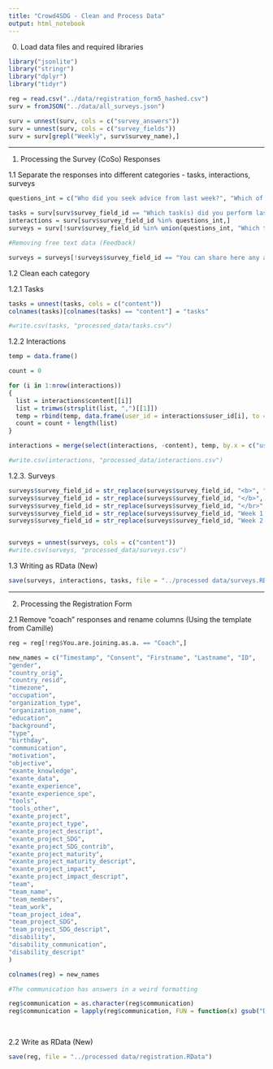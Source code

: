 ```yaml
---
title: "Crowd4SDG - Clean and Process Data"
output: html_notebook
---
```


0. Load data files and required libraries

```r

library("jsonlite")
library("stringr")
library("dplyr")
library("tidyr")

reg = read.csv("../data/registration_form5_hashed.csv")
surv = fromJSON("../data/all_surveys.json")

surv = unnest(surv, cols = c("survey_answers"))
surv = unnest(surv, cols = c("survey_fields"))
surv = surv[grepl("Weekly", surv$survey_name),]

```

************************************************************

1. Processing the Survey (CoSo) Responses

1.1 Separate the responses into different categories - tasks, interactions, surveys

```r

questions_int = c("Who did you seek advice from last week?", "Which of these people did you know personally before?", "Who did you work with last week?")

tasks = surv[surv$survey_field_id == "Which task(s) did you perform last week?",]
interactions = surv[surv$survey_field_id %in% questions_int,]
surveys = surv[!surv$survey_field_id %in% union(questions_int, "Which task(s) did you perform last week?"),]

#Removing free text data (Feedback)

surveys = surveys[!surveys$survey_field_id == "You can share here any additional comment or feedback:",]

```

1.2 Clean each category

1.2.1 Tasks

```r

tasks = unnest(tasks, cols = c("content"))
colnames(tasks)[colnames(tasks) == "content"] = "tasks"

#write.csv(tasks, "processed_data/tasks.csv")

```

1.2.2 Interactions

```r

temp = data.frame()

count = 0

for (i in 1:nrow(interactions))
{
  list = interactions$content[[i]]
  list = trimws(strsplit(list, ",")[[1]])
  temp = rbind(temp, data.frame(user_id = interactions$user_id[i], to = list, survey_id = interactions$survey_id[i], survey_field_id = interactions$survey_field_id[i]))
  count = count + length(list)
}

interactions = merge(select(interactions, -content), temp, by.x = c("user_id", "survey_id", "survey_field_id"), by.y = c("user_id", "survey_id", "survey_field_id"))

#write.csv(interactions, "processed_data/interactions.csv")

```

1.2.3. Surveys

```r

surveys$survey_field_id = str_replace(surveys$survey_field_id, "<b>", "")
surveys$survey_field_id = str_replace(surveys$survey_field_id, "</b>", "")
surveys$survey_field_id = str_replace(surveys$survey_field_id, "</br>", " - ")
surveys$survey_field_id = str_replace(surveys$survey_field_id, "Week 1: ", "")
surveys$survey_field_id = str_replace(surveys$survey_field_id, "Week 2: ", "")


surveys = unnest(surveys, cols = c("content"))
#write.csv(surveys, "processed_data/surveys.csv")

```

1.3 Writing as RData (New)

```r

save(surveys, interactions, tasks, file = "../processed data/surveys.RData")

```

*********************************************

2. Processing the Registration Form

2.1 Remove "coach" responses and rename columns (Using the template from Camille)

```r

reg = reg[!reg$You.are.joining.as.a. == "Coach",]

new_names = c("Timestamp", "Consent", "Firstname", "Lastname", "ID",
"gender",
"country_orig",
"country_resid",
"timezone", 
"occupation",
"organization_type", 
"organization_name", 
"education", 
"background", 
"type",
"birthday",
"communication", 
"motivation", 
"objective", 
"exante_knowledge",
"exante_data", 
"exante_experience", 
"exante_experience_spe", 
"tools", 
"tools_other", 
"exante_project",
"exante_project_type", 
"exante_project_descript",
"exante_project_SDG", 
"exante_project_SDG_contrib",
"exante_project_maturity", 
"exante_project_maturity_descript", 
"exante_project_impact", 
"exante_project_impact_descript", 
"team",
"team_name", 
"team_members",
"team_work", 
"team_project_idea",
"team_project_SDG", 
"team_project_SDG_descript", 
"disability", 
"disability_communication", 
"disability_descript"
)

colnames(reg) = new_names

#The communication has answers in a weird formatting

reg$communication = as.character(reg$communication)
reg$communication = lapply(reg$communication, FUN = function(x) gsub("Direct communication by friends, acquaintances, or profesionnal network", "Direct communication", x))
  
 
```

2.2 Write as RData (New)

```r

save(reg, file = "../processed data/registration.RData")

```

